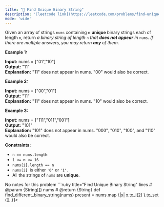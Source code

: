 ```yaml
---
title: "🧀 Find Unique Binary String"
description: '[leetcode link](https://leetcode.com/problems/find-unique-binary-string/description/)'
mode: 'wide'
---
```

<Tabs>
  <Tab title="Question" icon="circle-question" iconType="regular">
    <Card>
      <p>Given an array of strings <code>nums</code> containing <code>n</code> <strong>unique</strong> binary strings each of length <code>n</code>, return <em>a binary string of length </em><code>n</code><em> that <strong>does not appear</strong> in </em><code>nums</code><em>. If there are multiple answers, you may return <strong>any</strong> of them</em>.</p>   <p><strong class="example">Example 1:</strong></p>   <strong>Input:</strong> nums = [&quot;01&quot;,&quot;10&quot;] <br/> <strong>Output:</strong> &quot;11&quot; <br/> <strong>Explanation:</strong> &quot;11&quot; does not appear in nums. &quot;00&quot; would also be correct.   <p><strong class="example">Example 2:</strong></p>   <strong>Input:</strong> nums = [&quot;00&quot;,&quot;01&quot;] <br/> <strong>Output:</strong> &quot;11&quot; <br/> <strong>Explanation:</strong> &quot;11&quot; does not appear in nums. &quot;10&quot; would also be correct.   <p><strong class="example">Example 3:</strong></p>   <strong>Input:</strong> nums = [&quot;111&quot;,&quot;011&quot;,&quot;001&quot;] <br/> <strong>Output:</strong> &quot;101&quot; <br/> <strong>Explanation:</strong> &quot;101&quot; does not appear in nums. &quot;000&quot;, &quot;010&quot;, &quot;100&quot;, and &quot;110&quot; would also be correct.    <p><strong>Constraints:</strong></p>  <ul>  <li><code>n == nums.length</code></li>  <li><code>1 &lt;= n &lt;= 16</code></li>  <li><code>nums[i].length == n</code></li>  <li><code>nums[i] </code>is either <code>&#39;0&#39;</code> or <code>&#39;1&#39;</code>.</li>  <li>All the strings of <code>nums</code> are <strong>unique</strong>.</li> </ul> 
    </Card>
  </Tab>
  <Tab title="Solution" icon="lightbulb" iconType="regular" >
    <Card>
      No notes for this problem
</Card>
  <Expandable title="code">
    <CodeGroup dropdown>
```ruby title="Find Unique Binary String" lines
# @param {String[]} nums
# @return {String}
def find_different_binary_string(nums)
  present = nums.map {|x| x.to_i(2) }.to_set
  (0..(1<<nums.size)).detect {|x| !present.include?(x) }.to_s(2).rjust(nums.size,'0')
end
```
    </CodeGroup>
  </Expandable>
  </Tab>
</Tabs>